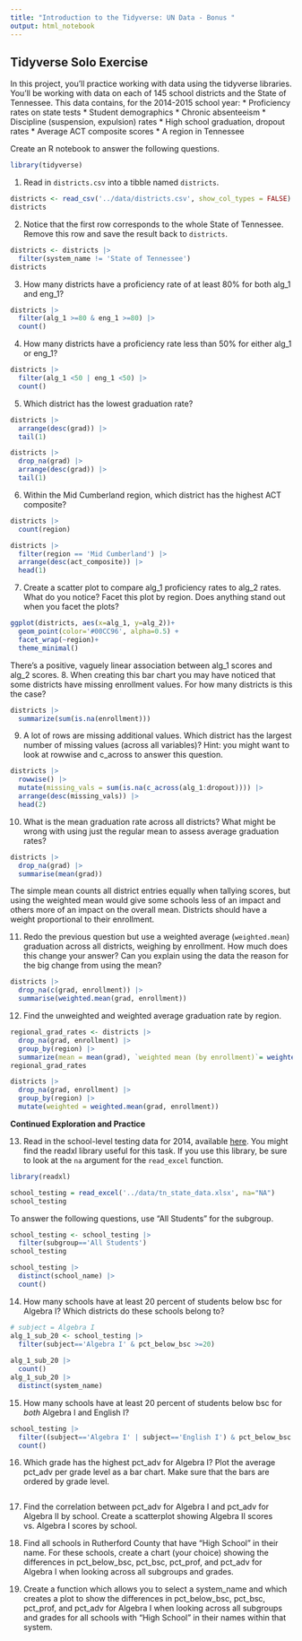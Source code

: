 ```yaml
---
title: "Introduction to the Tidyverse: UN Data - Bonus "
output: html_notebook
---
```

## Tidyverse Solo Exercise

In this project, you'll practice working with data using the tidyverse libraries. 
You'll be working with data on each of 145 school districts and the State of Tennessee. This data contains, for the 2014-2015 school year:
* Proficiency rates on state tests
* Student demographics
* Chronic absenteeism
* Discipline (suspension, expulsion) rates
* High school graduation, dropout rates
* Average ACT composite scores
* A region in Tennessee  

Create an R notebook to answer the following questions.
```r
library(tidyverse)
```

1. Read in `districts.csv` into a tibble named `districts`.
```r
districts <- read_csv('../data/districts.csv', show_col_types = FALSE)
districts 
```

2. Notice that the first row corresponds to the whole State of Tennessee. Remove this row and save the result back to `districts`.
```r
districts <- districts |> 
  filter(system_name != 'State of Tennessee')
districts
```

3. How many districts have a proficiency rate of at least 80% for both alg_1 and eng_1?
```r
districts |> 
  filter(alg_1 >=80 & eng_1 >=80) |> 
  count()
```

4. How many districts have a proficiency rate less than 50% for either alg_1 or eng_1?
```r
districts |> 
  filter(alg_1 <50 | eng_1 <50) |> 
  count()
```

5. Which district has the lowest graduation rate?
```r
districts |> 
  arrange(desc(grad)) |>
  tail(1)
```
```r
districts |> 
  drop_na(grad) |> 
  arrange(desc(grad)) |>
  tail(1)
```

6. Within the Mid Cumberland region, which district has the highest ACT composite?
```r
districts |> 
  count(region)
```
```r
districts |> 
  filter(region == 'Mid Cumberland') |> 
  arrange(desc(act_composite)) |> 
  head(1)
```

7. Create a scatter plot to compare alg_1 proficiency rates to alg_2 rates. What do you notice? Facet this plot by region. Does anything stand out when you facet the plots?
```r
ggplot(districts, aes(x=alg_1, y=alg_2))+
  geom_point(color='#00CC96', alpha=0.5) +
  facet_wrap(~region)+
  theme_minimal()
```
There's a positive, vaguely linear association between alg_1 scores and alg_2 scores. 
8. When creating this bar chart you may have noticed that some districts have missing enrollment values. For how many districts is this the case?
```r
districts |> 
  summarize(sum(is.na(enrollment)))
```

9. A lot of rows are missing additional values. Which district has the largest number of missing values (across all variables)? Hint: you might want to look at rowwise and c_across to answer this question.
```r
districts |> 
  rowwise() |> 
  mutate(missing_vals = sum(is.na(c_across(alg_1:dropout)))) |> 
  arrange(desc(missing_vals)) |> 
  head(2)
```

10. What is the mean graduation rate across all districts? What might be wrong with using just the regular mean to assess average graduation rates?
```r
districts |> 
  drop_na(grad) |> 
  summarise(mean(grad))
```
The simple mean counts all district entries equally when tallying scores, but using the weighted mean would give some schools less of an impact and others more of an impact on the overall mean. Districts should have a weight proportional to their enrollment. 

11. Redo the previous question but use a weighted average (`weighted.mean`) graduation across all districts, weighing by enrollment. How much does this change your answer? Can you explain using the data the reason for the big change from using the mean?
```r
districts |> 
  drop_na(c(grad, enrollment)) |> 
  summarise(weighted.mean(grad, enrollment))
```

12. Find the unweighted and weighted average graduation rate by region. 
```r
regional_grad_rates <- districts |> 
  drop_na(grad, enrollment) |> 
  group_by(region) |> 
  summarize(mean = mean(grad), `weighted mean (by enrollment)`= weighted.mean(grad, enrollment)) 
regional_grad_rates
```
```r
districts |> 
  drop_na(grad, enrollment) |> 
  group_by(region) |> 
  mutate(weighted = weighted.mean(grad, enrollment))
```

**Continued Exploration and Practice**

13. Read in the school-level testing data for 2014, available [here](https://www.tn.gov/content/dam/tn/education/data/data_2014_state_base.xlsx). You might find the readxl library useful for this task. If you use this library, be sure to look at the `na` argument for the `read_excel` function.
```r
library(readxl)

school_testing = read_excel('../data/tn_state_data.xlsx', na="NA")
school_testing
```

To answer the following questions, use "All Students" for the subgroup. 
```r
school_testing <- school_testing |> 
  filter(subgroup=='All Students')
school_testing
```
```r
school_testing |> 
  distinct(school_name) |> 
  count()
```

14. How many schools have at least 20 percent of students below bsc for Algebra I? Which districts do these schools belong to?
```r
# subject = Algebra I
alg_1_sub_20 <- school_testing |> 
  filter(subject=='Algebra I' & pct_below_bsc >=20) 
  
alg_1_sub_20 |> 
  count()
alg_1_sub_20 |> 
  distinct(system_name)
```

15. How many schools have at least 20 percent of students below bsc for _both_ Algebra I and English I?
```r
school_testing |> 
  filter((subject=='Algebra I' | subject=='English I') & pct_below_bsc >=20) |> 
  count()
```

16. Which grade has the highest pct_adv for Algebra I? Plot the average pct_adv per grade level as a bar chart. Make sure that the bars are ordered by grade level.
```r

```

17. Find the correlation between pct_adv for Algebra I and pct_adv for Algebra II by school. Create a scatterplot showing Algebra II scores vs. Algebra I scores by school.

18. Find all schools in Rutherford County that have "High School" in their name. For these schools, create a chart (your choice) showing the differences in pct_below_bsc, pct_bsc, pct_prof, and pct_adv for Algebra I when looking across all subgroups and grades.

19. Create a function which allows you to select a system_name and which creates a plot to show the differences in pct_below_bsc, pct_bsc, pct_prof, and pct_adv for Algebra I when looking across all subgroups and grades for all schools with "High School" in their names within that system.